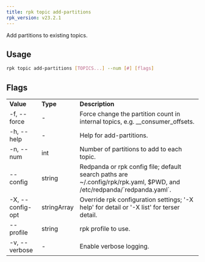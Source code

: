 ```yaml
---
title: rpk topic add-partitions
rpk_version: v23.2.1
---
```


Add partitions to existing topics.

## Usage

```bash
rpk topic add-partitions [TOPICS...] --num [#] [flags]
```

## Flags

<table>
  <tbody>
    <tr>
      <td>
        <strong>Value</strong>
      </td>
      <td>
        <strong>Type</strong>
      </td>
      <td>
        <strong>Description</strong>
      </td>
    </tr>
    <tr>
      <td>-f, --force</td>
      <td>-</td>
      <td>
        Force change the partition count in internal topics, e.g.
        __consumer_offsets.
      </td>
    </tr>
    <tr>
      <td>-h, --help</td>
      <td>-</td>
      <td>Help for add-partitions.</td>
    </tr>
    <tr>
      <td>-n, --num</td>
      <td>int</td>
      <td>Number of partitions to add to each topic.</td>
    </tr>
    <tr>
      <td>--config</td>
      <td>string</td>
      <td>
        Redpanda or rpk config file; default search paths are
        ~/.config/rpk/rpk.yaml, $PWD, and /etc/redpanda/`redpanda.yaml`.
      </td>
    </tr>
    <tr>
      <td>-X, --config-opt</td>
      <td>stringArray</td>
      <td>
        Override rpk configuration settings; '-X help' for detail or '-X list'
        for terser detail.
      </td>
    </tr>
    <tr>
      <td>--profile</td>
      <td>string</td>
      <td>rpk profile to use.</td>
    </tr>
    <tr>
      <td>-v, --verbose</td>
      <td>-</td>
      <td>Enable verbose logging.</td>
    </tr>
  </tbody>
</table>
